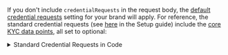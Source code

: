 If you don't include `credentialRequests` in the request body, the [default credential requests](/guides/setup#default-credential-requests) setting for your brand will apply. For reference, the standard credential requests (see [here](/guides/setup#default-credential-requests) in the Setup guide) include the [core KYC data points](/data#core-kyc), all set to optional:

<details>
    <summary>Standard Credential Requests in Code</summary>

    ```typescript title="Standard Credential Requests"
    [
        {
            "type": "FullNameCredential",
            "children": [
                {
                    "type": "FirstNameCredential"
                },
                {
                    "type": "MiddleNameCredential"
                },
                {
                    "type": "LastNameCredential"
                }
            ]
        },
        {
            "type": "PhoneCredential"
        },
        {
            "type": "AddressCredential",
            "multi": true,
            "children": [
                {
                    "type": "Line1Credential"
                },
                {
                    "type": "Line2Credential"
                },
                {
                    "type": "CityCredential"
                },
                {
                    "type": "StateCredential"
                },
                {
                    "type": "ZipCodeCredential"
                },
                {
                    "type": "CountryCredential"
                }
            ]
        },
        {
            "type": "BirthDateCredential",
        },
        {
            "type": "SsnCredential",
        }
    ]
    ```
</details>